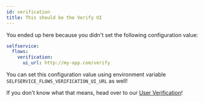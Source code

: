 ```yaml
---
id: verification
title: This should be the Verify UI
---
```


You ended up here because you didn't set the following configuration value:

```yaml title="path/to/kratos/config.yml"
selfservice:
  flows:
    verification:
      ui_url: http://my-app.com/verify
```

You can set this configuration value using environment variable `SELFSERVICE_FLOWS_VERIFICATION_UI_URL` as well!

If you don't know what that means, head over to our
[User Verification](../self-service/flows/verify-email-account-activation.mdx)!
